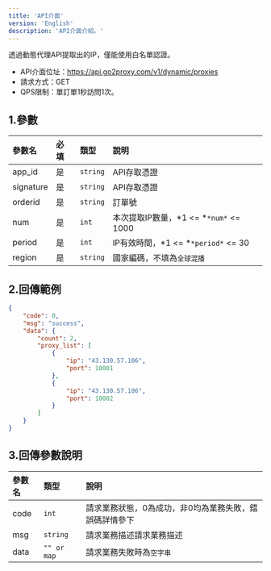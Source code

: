 ```yaml
---
title: 'API介面'
version: 'English'
description: 'API介面介紹。'
---
```


<Note>透過動態代理API提取出的IP，僅能使用白名單認證。</Note>

- API介面位址：https://api.go2proxy.com/v1/dynamic/proxies
- 請求方式：GET
- QPS限制：單訂單1秒訪問1次。

## 1.參數
| 參數名| 必填| 類型   | 說明   |
|:-----------  |:-----------------|:---------|:---------|
|app_id |是|`string`|API存取憑證|
|signature |是|`string`|API存取憑證|
|orderid|是|`string`|訂單號|
|num |是|`int`|本次提取IP數量，*1 <= *`*num*` <= 1000|
|period|是|`int`|IP有效時間，*1 <= *`*period*` <= 30|
|region|是|`string`|國家編碼，不填為`全球混播`|

## 2.回傳範例
```json 
{
    "code": 0,
    "msg": "success",
    "data": {
        "count": 2,
        "proxy_list": [
            {
                "ip": "43.130.57.106",
                "port": 10001
            },
            {
                "ip": "43.130.57.106",
                "port": 10002
            }
        ]
    }
}
```
## 3.回傳參數說明
| 參數名| 類型  | 說明   |
|:-----------  |:-----------------|:---------|
|code |`int`|請求業務狀態，0為成功，非0均為業務失敗，錯誤碼詳情參下|
|msg |`string`|請求業務描述請求業務描述|
|data|`"" or map`|請求業務失敗時為`空字串`|